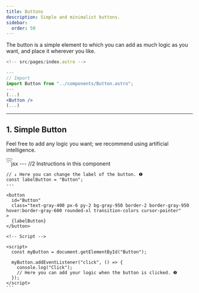 ```yaml
---
title: Buttons
description: Simple and minimalist buttons.
sidebar:
  order: 50
---
```



The button is a simple element to which you can add as much logic as you want, and place it wherever you like.

```jsx
<!-- src/pages/index.astro -->

---
// Import
import Button from "../components/Button.astro";
---
(...)
<Button />
(...)

```
---
## 1. Simple Button 

Feel free to add any logic you want; we recommend using artificial intelligence.

<Tabs>
  <TabItem label="Preview">
    <div class="flex justify-center">
      <Button />
    </div>
  </TabItem>
  <TabItem label="Code">
    ```jsx
    <!-- src/components/Buttons.astro -->
    ---
    //2 Instructions in this component

    // ↓ Here you can change the label of the button. ❶
    const labelButton = "Button";
    ---

    <button
      id="Button"
      class="text-gray-400 px-6 py-2 bg-gray-950 border-2 border-gray-950 hover:border-gray-600 rounded-xl transition-colors cursor-pointer"
    >
      {labelButton}
    </button>

    <!-- Script -->

    <script>
      const myButton = document.getElementById("Button");

      myButton.addEventListener("click", () => {
        console.log("Click");
        // Here you can add your logic when the button is clicked. ❷
      });
    </script>
    ```

  </TabItem>
</Tabs>
